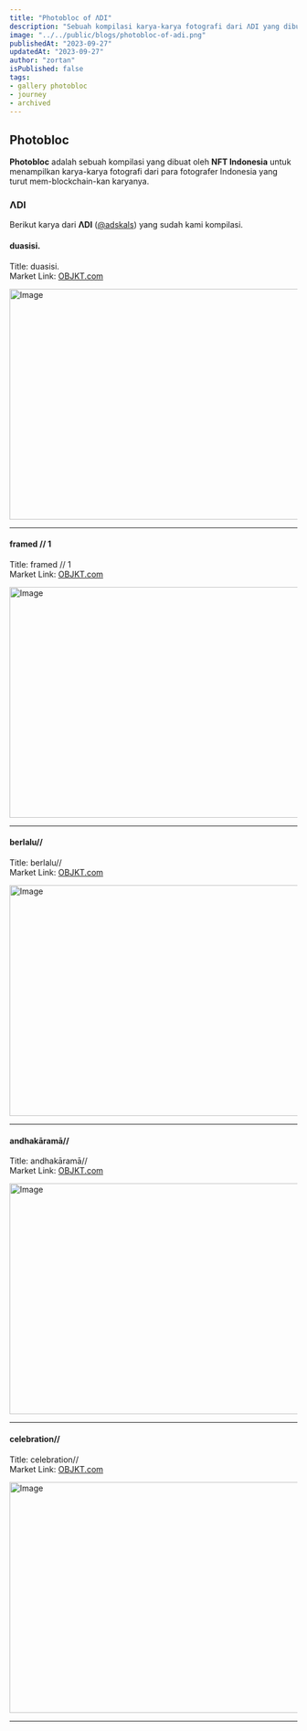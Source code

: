 ```yaml
---
title: "Photobloc of ΛDI"
description: "Sebuah kompilasi karya-karya fotografi dari ΛDI yang dibuat oleh NFT Indonesia."
image: "../../public/blogs/photobloc-of-adi.png"
publishedAt: "2023-09-27"
updatedAt: "2023-09-27"
author: "zortan"
isPublished: false
tags:
- gallery photobloc
- journey
- archived
---
```


## Photobloc

**Photobloc** adalah sebuah kompilasi yang dibuat oleh **NFT Indonesia** untuk menampilkan karya-karya fotografi dari para fotografer Indonesia yang turut mem-blockchain-kan karyanya.

### ΛDI

Berikut karya dari **ΛDI** ([@adskals](https://x.com/adskals)) yang sudah kami kompilasi.

#### duasisi.

Title: duasisi.  
Market Link: [OBJKT.com](https://objkt.com/asset/hicetnunc/422881)

<Image
  src="https://ipfs.io/ipfs/QmUektdjmDDrsGsoWqjuDRXEh1Q2hEocsZtjWkUvfoBnTv/photobloc-of-adi-0.png"
  width="718"
  height="404"
  alt="Image"
  sizes="100vw"
/>

---

#### framed // 1

Title: framed // 1  
Market Link: [OBJKT.com](https://objkt.com/asset/hicetnunc/501688)

<Image
  src="https://ipfs.io/ipfs/QmUektdjmDDrsGsoWqjuDRXEh1Q2hEocsZtjWkUvfoBnTv/photobloc-of-adi-1.png"
  width="718"
  height="404"
  alt="Image"
  sizes="100vw"
/>

---

#### berlalu//

Title: berlalu//  
Market Link: [OBJKT.com](https://objkt.com/tokens/KT1Bq6KtqMbKzsopQ8SFusgwJxZwAVuZ2o4g/0)

<Image
  src="https://ipfs.io/ipfs/QmUektdjmDDrsGsoWqjuDRXEh1Q2hEocsZtjWkUvfoBnTv/photobloc-of-adi-2.png"
  width="718"
  height="404"
  alt="Image"
  sizes="100vw"
/>

---

#### andhakāramā//

Title: andhakāramā//  
Market Link: [OBJKT.com](https://objkt.com/tokens/KT1Bq6KtqMbKzsopQ8SFusgwJxZwAVuZ2o4g/4)

<Image
  src="https://ipfs.io/ipfs/QmUektdjmDDrsGsoWqjuDRXEh1Q2hEocsZtjWkUvfoBnTv/photobloc-of-adi-3.png"
  width="718"
  height="404"
  alt="Image"
  sizes="100vw"
/>

---

#### celebration//

Title: celebration//  
Market Link: [OBJKT.com](https://objkt.com/tokens/KT1Bq6KtqMbKzsopQ8SFusgwJxZwAVuZ2o4g/6)

<Image
  src="https://ipfs.io/ipfs/QmUektdjmDDrsGsoWqjuDRXEh1Q2hEocsZtjWkUvfoBnTv/photobloc-of-adi-4.png"
  width="718"
  height="404"
  alt="Image"
  sizes="100vw"
/>

---